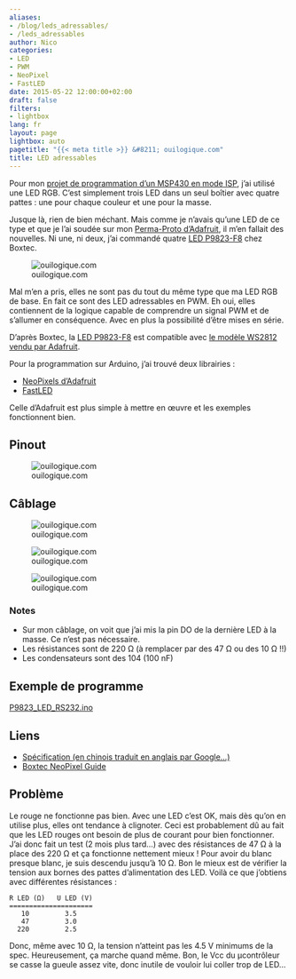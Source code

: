 ```yaml
---
aliases:
- /blog/leds_adressables/
- /leds_adressables
author: Nico
categories:
- LED
- PWM
- NeoPixel
- FastLED
date: 2015-05-22 12:00:00+02:00
draft: false
filters:
- lightbox
lang: fr
layout: page
lightbox: auto
pagetitle: "{{< meta title >}} &#8211; ouilogique.com"
title: LED adressables
---
```


Pour mon [projet de programmation d’un MSP430 en mode ISP](/programmer_un_msp430_en_mode_ISP/), j’ai utilisé une LED RGB. C’est simplement trois LED dans un seul boîtier avec quatre pattes : une pour chaque couleur et une pour la masse.

Jusque là, rien de bien méchant. Mais comme je n’avais qu’une LED de ce type et que je l’ai soudée sur mon [Perma-Proto d’Adafruit](https://www.adafruit.com/blog/2011/11/18/adafruit-perma-proto-half-sized-breadboard-pcb-3-pack/), il m’en fallait des nouvelles. Ni une, ni deux, j’ai commandé quatre [LED P9823-F8](https://shop.boxtec.ch/led-neopixel-8mm-p9823-p-42265.html) chez Boxtec.

![ouilogique.com][img_1]

[img_1]: ./images/67053.jpg

Mal m’en a pris, elles ne sont pas du tout du même type que ma LED RGB de base. En fait ce sont des LED adressables en PWM. Eh oui, elles contiennent de la logique capable de comprendre un signal PWM et de s’allumer en conséquence. Avec en plus la possibilité d’être mises en série.

D’après Boxtec, la [LED P9823-F8](https://shop.boxtec.ch/led-neopixel-8mm-p9823-p-42265.html) est compatible avec [le modèle WS2812 vendu par Adafruit](https://www.adafruit.com/datasheets/WS2812.pdf).

Pour la programmation sur Arduino, j’ai trouvé deux librairies :

-   [NeoPixels d’Adafruit](https://github.com/adafruit/Adafruit_NeoPixel)
-   [FastLED](https://fastled.io)

Celle d’Adafruit est plus simple à mettre en œuvre et les exemples fonctionnent bien.

## Pinout

![ouilogique.com][img_2]

[img_2]: ./images/LED_P9823-F8_pinout.jpg

## Câblage

![ouilogique.com][img_3]

[img_3]: ./images/LED_P9823-F8_cablage.jpg

![ouilogique.com][img_4]

[img_4]: ./images/P1030717.JPG

![ouilogique.com][img_5]

[img_5]: ./images/2015-05-22-leds_adressables.svg

### Notes

-   Sur mon câblage, on voit que j’ai mis la pin DO de la dernière LED à la masse. Ce n’est pas nécessaire.
-   Les résistances sont de 220 Ω (à remplacer par des 47 Ω ou des 10 Ω !!)
-   Les condensateurs sont des 104 (100 nF)

## Exemple de programme

[P9823_LED_RS232.ino](./docs/P9823_LED_RS232.ino)

## Liens

-   [Spécification (en chinois traduit en anglais par Google...)](https://shop.boxtec.ch/pub/diverse/P9823.pdf)
-   [Boxtec NeoPixel Guide](https://playground.boxtec.ch/doku.php/led/ledpixel_guide)

## Problème

Le rouge ne fonctionne pas bien. Avec une LED c’est OK, mais dès qu’on en utilise plus, elles ont tendance à clignoter. Ceci est probablement dû au fait que les LED rouges ont besoin de plus de courant pour bien fonctionner. J’ai donc fait un test (2 mois plus tard...) avec des résistances de 47 Ω à la place des 220 Ω et ça fonctionne nettement mieux ! Pour avoir du blanc presque blanc, je suis descendu jusqu’à 10 Ω. Bon le mieux est de vérifier la tension aux bornes des pattes d’alimentation des LED. Voilà ce que j’obtiens avec différentes résistances :

    R LED (Ω)   U LED (V)
    =====================
       10         3.5
       47         3.0
      220         2.5

Donc, même avec 10 Ω, la tension n’atteint pas les 4.5 V minimums de la spec. Heureusement, ça marche quand même. Bon, le Vcc du µcontrôleur se casse la gueule assez vite, donc inutile de vouloir lui coller trop de LED...
